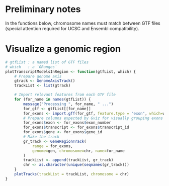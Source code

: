 
# Preliminary notes

In the functions below, chromosome names must match between GTF files
(special attention required for UCSC and Ensembl compatibility).

# Visualize a genomic region

```r
# gtfList : a named list of GTF files
# which   : a `GRanges`
plotTranscriptModelsInRegion <- function(gtfList, which) {
    # Prepare genome axis
    gtrack <- GenomeAxisTrack()
    trackList <- list(gtrack)

    # Import relevant features from each GTF file
    for (for_name in names(gtfList)) {
        message("Processing ", for_name, " ...")
        for_gtf <- gtfList[[for_name]]
        for_exons <- import.gff(for_gtf, feature.type = "exon", which=which)
        # Prepare columns expected by Gviz for visually grouping exons by transcript
        for_exons$exon <- for_exons$exon_number
        for_exons$transcript <- for_exons$transcript_id
        for_exons$gene <- for_exons$gene_id
        # Make the track
        gr_track <- GeneRegionTrack(
            range = for_exons,
            genome=gen, chromosome=chr, name=for_name
        )
        trackList <- append(trackList, gr_track)
        chr <- as.character(unique(seqnames(gr_track)))
    }
    plotTracks(trackList = trackList, chromosome = chr)
}
```
